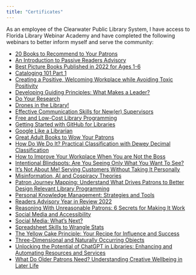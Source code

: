 ```yaml
---
title: "Certificates"
---
```


######## As an employee of the Clearwater Public Library System, I have access to Florida Library Webinar Academy and have completed the following webinars to better inform myself and serve the community:

-   [20 Books to Recommend to Your Patrons](img/20-books-cert.pdf){target="_blank"}
-   [An Introduction to Passive Readers Advisory](img/pass_read_cert.pdf){target="_blank"}
-   [Best Picture Books Published in 2022 for Ages 1-6](img/picture-books2022-cert.pdf){target="_blank"}
-   [Cataloging 101 Part 1](img/cataloging101-cert.pdf){target="_blank"}
-   [Creating a Positive, Welcoming Workplace while Avoiding Toxic Positivity](img/positive-workplace-cer.pdf){target="_blank"}
-   [Developing Guiding Principles: What Makes a Leader?](img/guiding-principles-cert.pdf){target="_blank"}
-   [Do Your Research](img/do-you-research-cer.pdf){target="_blank"}
-   [Drones in the Library!](img/drones-cert.pdf){target="_blank"}
-   [Effective Communication Skills for New(er) Supervisors](img/effective-communication-cert.pdf){target="_blank"}
-   [Free and Low-Cost Library Programming](img/low_cost_prog_cert.pdf){target="_blank"}
-   [Getting Started with GitHub for Libraries](img/github-for-libraries-cert.pdf){target="_blank"}
-   [Google Like a Librarian](img/google-librarian-cert.pdf){target="_blank"}
-   [Great Adult Books to Wow Your Patrons](img/adult-books-cert.pdf){target="_blank"}
-   [How Do We Do It? Practical Classification with Dewey Decimal Classification](img/dewey-cert.pdf){target="_blank"}
-   [How to Improve Your Workplace When You are Not the Boss](img/improve-workplace-cert.pdf){target="_blank"}
-   [Intentional Blindspots: Are You Seeing Only What You Want To See?](img/intentional%20blindspots-cert.pdf){target="_blank"}
-   [It's Not About Me! Serving Customers Without Taking It Personally](img/serving_customers_cert.pdf){target="_blank"}
-   [Misinformation, AI and Cospiracy Theories](img/misinfo_ai_cert.pdf){target="_blank"}
-   [Patron Journey Mapping: Understand What Drives Patrons to Better Design Relevant Library Programming](img/journey_cert.pdf){target="_blank"}
-   [Personal Knowledge Management: Strategies and Tools](img/personal-knowledge-cert.pdf){target="_blank"}
-   [Readers Advisory Year in Review 2022](img/readers-adv2022.pdf){target="_blank"}
-   [Reasoning With Unreasonable Patrons: 6 Secrets for Making It Work](img/reasoning-cert.pdf){target="_blank"}
-   [Social Media and Accessibility](img/social_med_access_cert.pdf){target="_blank"}
-   [Social Media: What's Next?](img/social_med_next.pdf){target="_blank"}
-   [Spreadsheet Skills to Wrangle Stats](img/spreadsheet_skills_cert.pdf){target="_blank"}
-   [The Yellow Cake Principle: Your Recipe for Influence and Success](img/yellowcake-cert.pdf){target="_blank"}
-   [Three-Dimensional and Naturally Occurring Objects](img/3d-objects-cert.pdf){target="_blank"}
-   [Unlocking the Potential of ChatGPT in Libraries: Enhancing and Automating Resources and Services](img/chaptgpt-cert.pdf){target="_blank"}
-   [What Do Older Patrons Need? Understanding Creative Wellbeing in Later Life](img/older-patrons-cert.pdf){target="_blank"}
